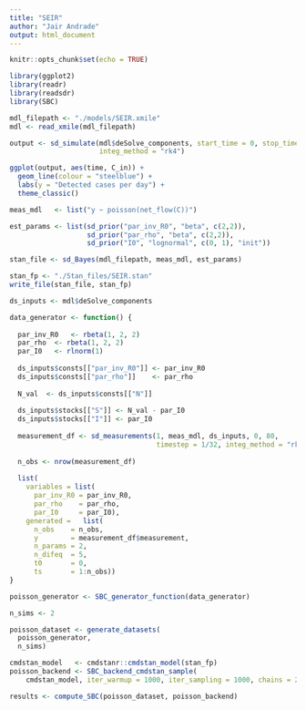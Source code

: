 ```yaml
---
title: "SEIR"
author: "Jair Andrade"
output: html_document
---
```


```r
knitr::opts_chunk$set(echo = TRUE)

library(ggplot2)
library(readr)
library(readsdr)
library(SBC)
```

```r
mdl_filepath <- "./models/SEIR.xmile"
mdl <- read_xmile(mdl_filepath)
```

```r
output <- sd_simulate(mdl$deSolve_components, start_time = 0, stop_time = 100,
                      integ_method = "rk4")
```

```r
ggplot(output, aes(time, C_in)) +
  geom_line(colour = "steelblue") +
  labs(y = "Detected cases per day") +
  theme_classic()
```

```r
meas_mdl   <- list("y ~ poisson(net_flow(C))")

est_params <- list(sd_prior("par_inv_R0", "beta", c(2,2)),
                   sd_prior("par_rho", "beta", c(2,2)),
                   sd_prior("I0", "lognormal", c(0, 1), "init"))

stan_file <- sd_Bayes(mdl_filepath, meas_mdl, est_params)

stan_fp <- "./Stan_files/SEIR.stan"
write_file(stan_file, stan_fp)
```

```r
ds_inputs <- mdl$deSolve_components

data_generator <- function() {
  
  par_inv_R0   <- rbeta(1, 2, 2)
  par_rho  <- rbeta(1, 2, 2)
  par_I0   <- rlnorm(1)
  
  ds_inputs$consts[["par_inv_R0"]] <- par_inv_R0
  ds_inputs$consts[["par_rho"]]    <- par_rho
  
  N_val  <- ds_inputs$consts[["N"]] 
  
  ds_inputs$stocks[["S"]] <- N_val - par_I0
  ds_inputs$stocks[["I"]] <- par_I0
  
  measurement_df <- sd_measurements(1, meas_mdl, ds_inputs, 0, 80, 
                                    timestep = 1/32, integ_method = "rk4")
  
  n_obs <- nrow(measurement_df)
  
  list(
    variables = list(
      par_inv_R0 = par_inv_R0,
      par_rho    = par_rho,
      par_I0     = par_I0),
    generated =   list(
      n_obs    = n_obs,
      y        = measurement_df$measurement,
      n_params = 2,
      n_difeq  = 5,
      t0       = 0,
      ts       = 1:n_obs))
}
```

```r
poisson_generator <- SBC_generator_function(data_generator)

n_sims <- 2

poisson_dataset <- generate_datasets(
  poisson_generator, 
  n_sims)
```


```r
cmdstan_model   <- cmdstanr::cmdstan_model(stan_fp)
poisson_backend <- SBC_backend_cmdstan_sample(
    cmdstan_model, iter_warmup = 1000, iter_sampling = 1000, chains = 2)
```

```r
results <- compute_SBC(poisson_dataset, poisson_backend)
```


